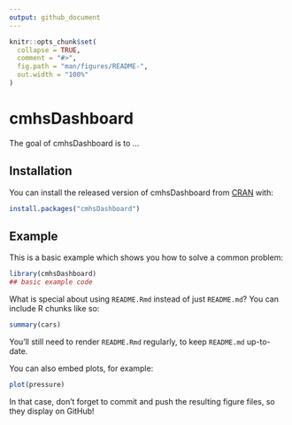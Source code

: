 ```yaml
---
output: github_document
---
```


<!-- README.md is generated from README.Rmd. Please edit that file -->

```r
knitr::opts_chunk$set(
  collapse = TRUE,
  comment = "#>",
  fig.path = "man/figures/README-",
  out.width = "100%"
)
```

# cmhsDashboard

<!-- badges: start -->
<!-- badges: end -->

The goal of cmhsDashboard is to ...

## Installation

You can install the released version of cmhsDashboard from [CRAN](https://CRAN.R-project.org) with:

``` r
install.packages("cmhsDashboard")
```

## Example

This is a basic example which shows you how to solve a common problem:

```r
library(cmhsDashboard)
## basic example code
```

What is special about using `README.Rmd` instead of just `README.md`? You can include R chunks like so:

```r
summary(cars)
```

You'll still need to render `README.Rmd` regularly, to keep `README.md` up-to-date.

You can also embed plots, for example:

```r
plot(pressure)
```

In that case, don't forget to commit and push the resulting figure files, so they display on GitHub!
